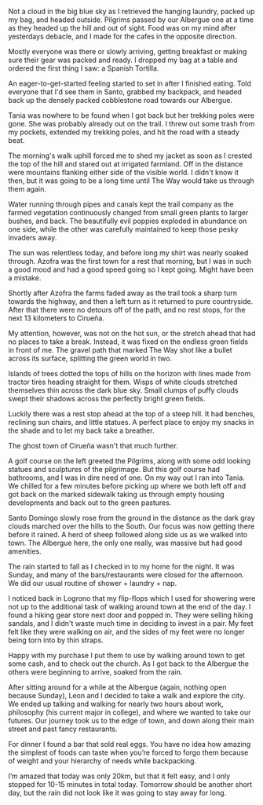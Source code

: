 Not a cloud in the big blue sky as I retrieved the hanging laundry,
packed up my bag, and headed outside. Pilgrims passed by our Albergue one at a
time as they headed up the hill and out of sight. Food was on my mind after
yesterdays debacle, and I made for the cafes in the opposite direction.

<Stats miles="13" steps="38080" />

Mostly everyone was there or slowly arriving, getting breakfast or making sure
their gear was packed and ready. I dropped my bag at a table and ordered the
first thing I saw: a Spanish Tortilla.

An eager-to-get-started feeling started to set in after I finished eating. Told
everyone that I'd see them in Santo, grabbed my backpack, and headed back up
the densely packed cobblestone road towards our Albergue.

Tania was nowhere to be found when I got back but her trekking poles were gone.
She was probably already out on the trail. I threw out some trash from my
pockets, extended my trekking poles, and hit the road with a steady beat.

The morning's walk uphill forced me to shed my jacket as soon as I crested the
top of the hill and stared out at irrigated farmland. Off in the distance were
mountains flanking either side of the visible world. I didn't know it then, but
it was going to be a long time until The Way would take us through them again.

Water running through pipes and canals kept the trail company as the farmed
vegetation continuously changed from small green plants to larger bushes, and
back. The beautifully evil poppies exploded in abundance on one side, while the
other was carefully maintained to keep those pesky invaders away.

The sun was relentless today, and before long my shirt was nearly soaked
through. Azofra was the first town for a rest that morning, but I was in such a
good mood and had a good speed going so I kept going. Might have been a
mistake.

Shortly after Azofra the farms faded away as the trail took a sharp turn towards
the highway, and then a left turn as it returned to pure countryside. After
that there were no detours off of the path, and no rest stops, for the next 13
kilometers to Cirueña.

My attention, however, was not on the hot sun, or the stretch ahead that had no
places to take a break. Instead, it was fixed on the endless green fields in
front of me. The gravel path that marked The Way shot like a bullet across its
surface, splitting the green world in two.

Islands of trees dotted the tops of hills on the horizon with lines made from
tractor tires heading straight for them. Wisps of white clouds stretched
themselves thin across the dark blue sky. Small clumps of puffy clouds swept
their shadows across the perfectly bright green fields.

Luckily there was a rest stop ahead at the top of a steep hill. It had benches,
reclining sun chairs, and little statues. A perfect place to enjoy my snacks in
the shade and to let my back take a breather.

The ghost town of Cirueña wasn't that much further.

A golf course on the left greeted the Pilgrims, along with some odd looking
statues and sculptures of the pilgrimage. But this golf course had bathrooms,
and I was in dire need of one. On my way out I ran into Tania. We chilled for a
few minutes before picking up where we both left off and got back on the marked
sidewalk taking us through empty housing developments and back out to the green
pastures.

Santo Domingo slowly rose from the ground in the distance as the dark gray
clouds marched over the hills to the South. Our focus was now getting there
before it rained. A herd of sheep followed along side us as we walked into
town. The Albergue here, the only one really, was massive but had good
amenities.

The rain started to fall as I checked in to my home for the night. It was
Sunday, and many of the bars/restaurants were closed for the afternoon. We did
our usual routine of shower + laundry + nap.

I noticed back in Logrono that my flip-flops which I used for showering were not
up to the additional task of walking around town at the end of the day. I found
a hiking gear store next door and popped in. They were selling hiking sandals,
and I didn't waste much time in deciding to invest in a pair. My feet felt like
they were walking on air, and the sides of my feet were no longer being torn
into by thin straps.

Happy with my purchase I put them to use by walking around town to get some
cash, and to check out the church. As I got back to the Albergue the others
were beginning to arrive, soaked from the rain.

After sitting around for a while at the Albergue (again, nothing open because
Sunday), Leon and I decided to take a walk and explore the city. We ended up
talking and walking for nearly two hours about work, philosophy (his current
major in college), and where we wanted to take our futures. Our journey took us
to the edge of town, and down along their main street and past fancy
restaurants.

For dinner I found a bar that sold real eggs. You have no idea how amazing the
simplest of foods can taste when you’re forced to forgo them because of weight
and your hierarchy of needs while backpacking.

I’m amazed that today was only 20km, but that it felt easy, and I only stopped
for 10-15 minutes in total today. Tomorrow should be another short day, but the
rain did not look like it was going to stay away for long.
